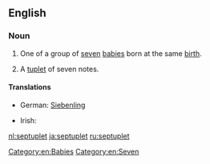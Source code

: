 ==English==

===Noun===
{{en-noun}}

# One of a group of [[seven]] [[baby|babies]] born at the same [[birth]].
# {{context|music}} A [[tuplet]] of seven notes.

====Translations====
{{trans-top|one of seven babies born at the same time}}
* German: [[Siebenling]] {{m}}
{{trans-mid}}
* Irish: {{t-|ga|seachtrín|m}}
{{trans-bottom}}

[[Category:en:Babies]]
[[Category:en:Seven]]

[[nl:septuplet]]
[[ja:septuplet]]
[[ru:septuplet]]